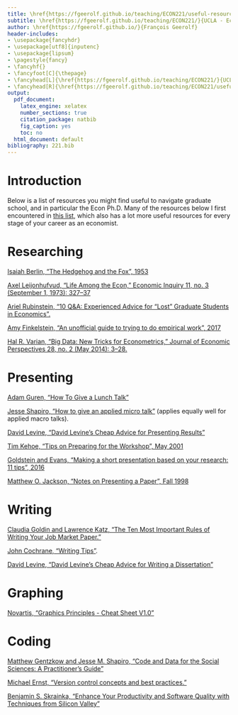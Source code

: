 ```yaml
---
title: \href{https://fgeerolf.github.io/teaching/ECON221/useful-resources.pdf}{Useful Resources}
subtitle: \href{https://fgeerolf.github.io/teaching/ECON221/}{UCLA - Econ 221 - Fall 2018}
author: \href{https://fgeerolf.github.io/}{François Geerolf}
header-includes:
- \usepackage{fancyhdr}
- \usepackage[utf8]{inputenc}
- \usepackage{lipsum}
- \pagestyle{fancy}
- \fancyhf{}
- \fancyfoot[C]{\thepage}
- \fancyhead[L]{\href{https://fgeerolf.github.io/teaching/ECON221/}{UCLA - Econ 221 - Fall 2018 - Geerolf}}
- \fancyhead[R]{\href{https://fgeerolf.github.io/teaching/ECON221/useful-resources.pdf}{Useful Resources}}
output:
  pdf_document:
    latex_engine: xelatex
    number_sections: true
    citation_package: natbib
    fig_caption: yes
    toc: no
  html_document: default
bibliography: 221.bib
---
```


# Introduction {-}

Below is a list of resources you might find useful to navigate graduate school, and in particular the Econ Ph.D. Many of the resources below I first encountered in [this list](https://sites.google.com/site/mkudamatsu/tips4economists), which also has a lot more useful resources for every stage of your career as an economist.


# Researching

[Isaiah Berlin, "The Hedgehog and the Fox", 1953](https://www.blogs.hss.ed.ac.uk/crag/files/2016/06/the_hedgehog_and_the_fox-berlin.pdf)

[Axel Leijonhufvud, “Life Among the Econ,” Economic Inquiry 11, no. 3 (September 1, 1973): 327–37](https://doi.org/10.1111/j.1465-7295.1973.tb01065.x)

[Ariel Rubinstein, "10 Q&A: Experienced Advice for “Lost” Graduate Students in Economics".](http://arielrubinstein.tau.ac.il/papers/10QA.pdf)

[Amy Finkelstein, “An unofficial guide to trying to do empirical work”, 2017](http://econ.lse.ac.uk/staff/spischke/phds/Amy%20Finkelstein%20IAP%20talk%2007.ppt)

[Hal R. Varian, “Big Data: New Tricks for Econometrics,” Journal of Economic Perspectives 28, no. 2 (May 2014): 3–28.](https://doi.org/10.1257/jep.28.2.3)

# Presenting

[Adam Guren, "How To Give a Lunch Talk"](http://people.bu.edu/guren/Guren_HowToGiveALunchTalk.pdf)  

[Jesse Shapiro, "How to give an applied micro talk"](https://www.brown.edu/Research/Shapiro/pdfs/applied_micro_slides.pdf) (applies equally well for applied macro talks).  

[David Levine, "David Levine's Cheap Advice for Presenting Results"](http://faculty.haas.berkeley.edu/LEVINE/cheap_advice.html#results)

[Tim Kehoe, "Tips on Preparing for the Workshop", May 2001](http://users.econ.umn.edu/~tkehoe/papers/tips.pdf)

[Goldstein and Evans, "Making a short presentation based on your research: 11 tips", 2016](http://blogs.worldbank.org/impactevaluations/making-short-presentation-based-your-research-11-tips)

[Matthew O. Jackson, "Notes on Presenting a Paper", Fall 1998](https://web.stanford.edu/~jacksonm/present.pdf)

# Writing

[Claudia Goldin and Lawrence Katz, "The Ten Most Important Rules of Writing Your Job Market Paper."](http://economics.harvard.edu/files/economics/files/tenruleswriting.pdf)  

[John Cochrane, "Writing Tips"](https://faculty.chicagobooth.edu/john.cochrane/research/papers/phd_paper_writing.pdf).  

[David Levine, "David Levine's Cheap Advice for Writing a Dissertation"](http://faculty.haas.berkeley.edu/LEVINE/cheap_advice.html#dissertation)

# Graphing

[Novartis, "Graphics Principles - Cheat Sheet V1.0"](https://www.psiweb.org/docs/default-source/2018-psi-conference-posters/48-julie-jones.pdf?sfvrsn=cb68dedb_4)

# Coding

[Matthew Gentzkow and Jesse M. Shapiro, "Code and Data for the Social Sciences: A Practitioner's Guide"](https://web.stanford.edu/~gentzkow/research/CodeAndData.xhtml)

[Michael Ernst, "Version control concepts and best practices."](https://homes.cs.washington.edu/~mernst/advice/version-control.html#best-practices)

[Benjamin S. Skrainka, "Enhance Your Productivity and Software Quality with Techniques from Silicon Valley"](http://www.ucl.ac.uk/~uctpbss/EconSite/Talks_files/Zurich-Sep2009.pdf)

